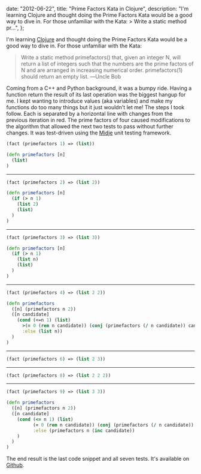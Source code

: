 
  date: "2012-06-22",
  title: "Prime Factors Kata in Clojure",
  description:
    "I'm learning Clojure and thought doing the Prime Factors Kata would be a good way to dive in. For those unfamiliar with the Kata: > Write a static method pr...",
};


I'm learning [Clojure](https://clojure.org/) and thought doing the Prime Factors Kata would be a good way to dive in. For those unfamiliar with the Kata:

> Write a static method primefactors() that, given an integer N, will return a list of integers such that the numbers are the prime factors of N and are arranged in increasing numerical order. primefactors(1) should return an empty list. ―Uncle Bob

Coming from a C++ and Python background, it was a bumpy ride. Having a function return the result of its last operation was the biggest hangup for me. I kept wanting to introduce values (aka variables) and make my functions do too many things but it just wouldn't let me!
The steps I took follow. Each is separated by a horizontal line with changes from the previous iteration in red. The prime factors of four caused modifications to the algorithm that allowed the next two tests to pass without further changes. It was test-driven using the [Midje](https://github.com/marick/Midje) unit testing framework.

```clojure
(fact (primefactors 1) => (list))
```

```clojure
(defn primefactors [n]
  (list)
)
```

---

```clojure
(fact (primefactors 2) => (list 2))
```

```clojure
(defn primefactors [n]
  (if (> n 1)
    (list 2)
    (list)
  )
)
```

---

```clojure
(fact (primefactors 3) => (list 3))
```

```clojure
(defn primefactors [n]
  (if (> n 1)
    (list n)
    (list)
  )
)
```

---

```clojure
(fact (primefactors 4) => (list 2 2))
```

```clojure
(defn primefactors
  ([n] (primefactors n 2))
  ([n candidate]
    (cond (<=n 1) (list)
      >(= 0 (rem n candidate)) (conj (primefactors (/ n candidate)) candidate)
      :else (list n))
  )
)
```

---

```clojure
(fact (primefactors 6) => (list 2 3))
```

---

```clojure
(fact (primefactors 8) => (list 2 2 2))
```

---

```clojure
(fact (primefactors 9) => (list 3 3))
```

```clojure
(defn primefactors
  ([n] (primefactors n 2))
  ([n candidate]
    (cond (<= n 1) (list)
          (= 0 (rem n candidate)) (conj (primefactors (/ n candidate)) candidate)
          :else (primefactors n (inc candidate))
    )
  )
)
```

The end result is the last code snippet and all seven tests. It's available on [Github](https://github.com/therockstorm/primefactorsclojure).
